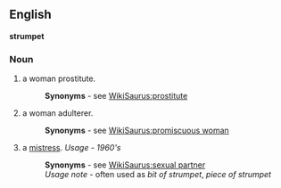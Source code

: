 ==English==
'''strumpet'''
===Noun===
#a woman prostitute.
#:'''Synonyms''' - see [[WikiSaurus:prostitute]]
#a woman adulterer.
#:'''Synonyms''' - see [[WikiSaurus:promiscuous woman]]
#a [[mistress]]. ''Usage - 1960's''
#:'''Synonyms''' - see [[WikiSaurus:sexual partner]]
#:''Usage note'' - often used as ''bit of strumpet'', ''piece of strumpet''